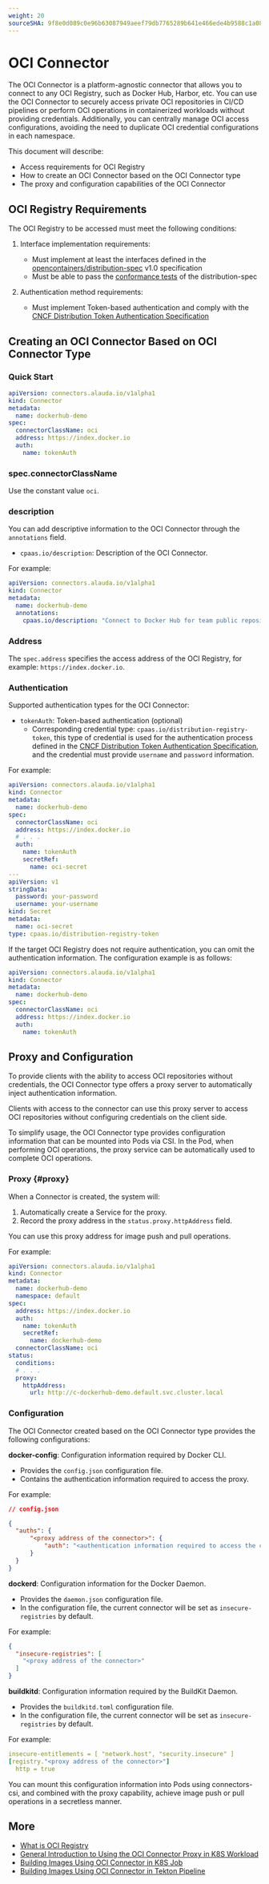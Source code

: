 ```yaml
---
weight: 20
sourceSHA: 9f8e0d089c0e96b63087949aeef79db7765289b641e466ede4b9588c1a0873ce
---
```


# OCI Connector

The OCI Connector is a platform-agnostic connector that allows you to connect to any OCI Registry, such as Docker Hub, Harbor, etc. You can use the OCI Connector to securely access private OCI repositories in CI/CD pipelines or perform OCI operations in containerized workloads without providing credentials. Additionally, you can centrally manage OCI access configurations, avoiding the need to duplicate OCI credential configurations in each namespace.

This document will describe:

- Access requirements for OCI Registry
- How to create an OCI Connector based on the OCI Connector type
- The proxy and configuration capabilities of the OCI Connector

## OCI Registry Requirements

The OCI Registry to be accessed must meet the following conditions:

1. Interface implementation requirements:
   - Must implement at least the interfaces defined in the [opencontainers/distribution-spec](https://github.com/opencontainers/distribution-spec/tree/v1.0.0) v1.0 specification
   - Must be able to pass the [conformance tests](https://github.com/opencontainers/distribution-spec/tree/v1.0.0/conformance) of the distribution-spec

2. Authentication method requirements:
   - Must implement Token-based authentication and comply with the [CNCF Distribution Token Authentication Specification](https://distribution.github.io/distribution/spec/auth/token/)

## Creating an OCI Connector Based on OCI Connector Type

### Quick Start

```yaml
apiVersion: connectors.alauda.io/v1alpha1
kind: Connector
metadata:
  name: dockerhub-demo
spec:
  connectorClassName: oci
  address: https://index.docker.io
  auth:
    name: tokenAuth
```

### spec.connectorClassName

Use the constant value `oci`.

### description

You can add descriptive information to the OCI Connector through the `annotations` field.

- `cpaas.io/description`: Description of the OCI Connector.

For example:

```yaml
apiVersion: connectors.alauda.io/v1alpha1
kind: Connector
metadata:
  name: dockerhub-demo
  annotations:
    cpaas.io/description: "Connect to Docker Hub for team public repository access"
```

### Address

The `spec.address` specifies the access address of the OCI Registry, for example: `https://index.docker.io`.

### Authentication

Supported authentication types for the OCI Connector:

- `tokenAuth`: Token-based authentication (optional)
  - Corresponding credential type: `cpaas.io/distribution-registry-token`, this type of credential is used for the authentication process defined in the [CNCF Distribution Token Authentication Specification](https://distribution.github.io/distribution/spec/auth/token/), and the credential must provide `username` and `password` information.

For example:

```yaml
apiVersion: connectors.alauda.io/v1alpha1
kind: Connector
metadata:
  name: dockerhub-demo
spec:
  connectorClassName: oci
  address: https://index.docker.io
  # . . .
  auth:
    name: tokenAuth
    secretRef:
      name: oci-secret
---
apiVersion: v1
stringData:
  password: your-password
  username: your-username
kind: Secret
metadata:
  name: oci-secret
type: cpaas.io/distribution-registry-token
```

If the target OCI Registry does not require authentication, you can omit the authentication information. The configuration example is as follows:

```yaml
apiVersion: connectors.alauda.io/v1alpha1
kind: Connector
metadata:
  name: dockerhub-demo
spec:
  connectorClassName: oci
  address: https://index.docker.io
  auth:
    name: tokenAuth
```

## Proxy and Configuration

To provide clients with the ability to access OCI repositories without credentials, the OCI Connector type offers a proxy server to automatically inject authentication information.

Clients with access to the connector can use this proxy server to access OCI repositories without configuring credentials on the client side.

To simplify usage, the OCI Connector type provides configuration information that can be mounted into Pods via CSI. In the Pod, when performing OCI operations, the proxy service can be automatically used to complete OCI operations.

### Proxy \{#proxy}

When a Connector is created, the system will:

1. Automatically create a Service for the proxy.
2. Record the proxy address in the `status.proxy.httpAddress` field.

You can use this proxy address for image push and pull operations.

For example:

```yaml
apiVersion: connectors.alauda.io/v1alpha1
kind: Connector
metadata:
  name: dockerhub-demo
  namespace: default
spec:
  address: https://index.docker.io
  auth:
    name: tokenAuth
    secretRef:
      name: dockerhub-demo
  connectorClassName: oci
status:
  conditions:
  # . . .
  proxy:
    httpAddress:
      url: http://c-dockerhub-demo.default.svc.cluster.local
```

### Configuration

The OCI Connector created based on the OCI Connector type provides the following configurations:

**docker-config**: Configuration information required by Docker CLI.

- Provides the `config.json` configuration file.
- Contains the authentication information required to access the proxy.

For example:

```json
// config.json

{
  "auths": {
      "<proxy address of the connector>": {
          "auth": "<authentication information required to access the connector proxy>"
      }
  }
}
```

**dockerd**: Configuration information for the Docker Daemon.

- Provides the `daemon.json` configuration file.
- In the configuration file, the current connector will be set as `insecure-registries` by default.

For example:

```json
{
  "insecure-registries": [
    "<proxy address of the connector>"
  ]
}
```

**buildkitd**: Configuration information required by the BuildKit Daemon.

- Provides the `buildkitd.toml` configuration file.
- In the configuration file, the current connector will be set as `insecure-registries` by default.

For example:

```yaml
insecure-entitlements = [ "network.host", "security.insecure" ]
[registry."<proxy address of the connector>"]
  http = true
```

You can mount this configuration information into Pods using connectors-csi, and combined with the proxy capability, achieve image push or pull operations in a secretless manner.

## More

- [What is OCI Registry](https://github.com/opencontainers/distribution-spec/blob/v1.0.0/spec.md#definitions)
- [General Introduction to Using the OCI Connector Proxy in K8S Workload](../how_to/using_oci_connector_in_k8s.mdx)
- [Building Images Using OCI Connector in K8S Job](../how_to/using_oci_connector_in_k8s_job.mdx)
- [Building Images Using OCI Connector in Tekton Pipeline](../how_to/using_oci_connector_in_tekton_pipeline.mdx)
